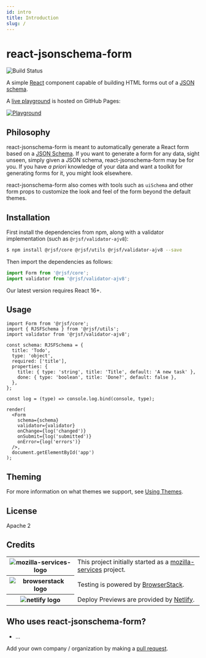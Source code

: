 ```yaml
---
id: intro
title: Introduction
slug: /
---
```


# react-jsonschema-form

![Build Status](https://github.com/rjsf-team/react-jsonschema-form/workflows/CI/badge.svg)

A simple [React](https://reactjs.org/) component capable of building HTML forms out of a [JSON schema](http://json-schema.org/).

A [live playground](https://rjsf-team.github.io/react-jsonschema-form/) is hosted on GitHub Pages:

<a target='_blank' href='https://rjsf-team.github.io/react-jsonschema-form/'>
    <img alt='Playground' src='https://i.imgur.com/M8ZCES5.gif'/>
</a>

## Philosophy

react-jsonschema-form is meant to automatically generate a React form based on a [JSON Schema](http://json-schema.org/). If you want to generate a form for any data, sight unseen, simply given a JSON schema, react-jsonschema-form may be for you. If you have _a priori_ knowledge of your data and want a toolkit for generating forms for it, you might look elsewhere.

react-jsonschema-form also comes with tools such as `uiSchema` and other form props to customize the look and feel of the form beyond the default themes.

## Installation

First install the dependencies from npm, along with a validator implementation (such as `@rjsf/validator-ajv8`):

```bash
$ npm install @rjsf/core @rjsf/utils @rjsf/validator-ajv8 --save
```

Then import the dependencies as follows:

```ts
import Form from '@rjsf/core';
import validator from '@rjsf/validator-ajv8';
```

Our latest version requires React 16+.

## Usage

```tsx
import Form from '@rjsf/core';
import { RJSFSchema } from '@rjsf/utils';
import validator from '@rjsf/validator-ajv8';

const schema: RJSFSchema = {
  title: 'Todo',
  type: 'object',
  required: ['title'],
  properties: {
    title: { type: 'string', title: 'Title', default: 'A new task' },
    done: { type: 'boolean', title: 'Done?', default: false },
  },
};

const log = (type) => console.log.bind(console, type);

render(
  <Form
    schema={schema}
    validator={validator}
    onChange={log('changed')}
    onSubmit={log('submitted')}
    onError={log('errors')}
  />,
  document.getElementById('app')
);
```

## Theming

For more information on what themes we support, see [Using Themes](usage/themes).

<!--

disabled until https://github.com/rjsf-team/react-jsonschema-form/issues/1584 is resolved

## Useful samples

 - Custom field template: <https://jsfiddle.net/hdp1kgn6/1/>
 - Multi-step wizard: <https://jsfiddle.net/sn4bnw9h/1/>
 - Using classNames with uiSchema: <https://jsfiddle.net/gfwp25we/1/>
 - Conditional fields: <https://jsfiddle.net/69z2wepo/88541/>
 - Advanced conditional fields: <https://jsfiddle.net/cowbellerina/zbfh96b1/>
 - Use radio list for enums: <https://jsfiddle.net/f2y3fq7L/2/>
 - Reading file input data: <https://jsfiddle.net/f9vcb6pL/1/>
 - Custom errors messages with transformErrors: <https://jsfiddle.net/revolunet/5r3swnr4/>
 - 2 columns form with CSS and FieldTemplate: <https://jsfiddle.net/n1k0/bw0ffnz4/1/>
 - Validate and submit form from external control: <https://jsfiddle.net/spacebaboon/g5a1re63/>
 - Custom component for Help text with `ui:help`: <https://codesandbox.io/s/14pqx97xl7/>
 - Collapsing / Showing and Hiding individual fields: <https://codesandbox.io/s/examplereactjsonschemaformcollapsefieldtemplate-t41dn>

-->

## License

Apache 2

## Credits

<table>
    <tr>
        <th>
            <img src="https://avatars1.githubusercontent.com/u/1066228?s=200&v=4" alt="mozilla-services-logo" style={{maxHeight: '100px'}} />
        </th>
        <td>
            This project initially started as a <a href="https://github.com/mozilla-services">mozilla-services</a> project.
        </td>
    </tr>
    <tr>
        <th>
            <img src="https://user-images.githubusercontent.com/1689183/51487090-4ea04f80-1d57-11e9-9a91-79b7ef8d2013.png" alt='browserstack logo'  style={{maxHeight: '100px'}}/>
        </th>
        <td>
            Testing is powered by <a href="https://www.browserstack.com/" >BrowserStack</a>.
        </td>
    </tr>
    <tr>
        <th>
            <img src="https://www.netlify.com/img/global/badges/netlify-color-accent.svg" alt='netlify logo'  style={{maxHeight: '100px'}}/>
        </th>
        <td>
            Deploy Previews are provided by <a href="https://www.netlify.com">Netlify</a>.
        </td>
    </tr>
</table>

## Who uses react-jsonschema-form?

- ...

Add your own company / organization by making a [pull request](https://github.com/rjsf-team/react-jsonschema-form/pulls).
